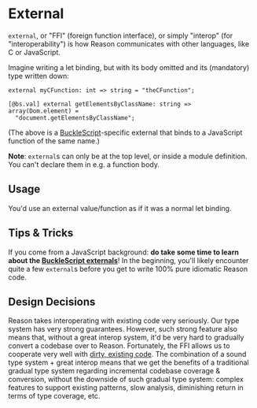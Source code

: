 
# External

`external`, or "FFI" (foreign function interface), or simply "interop" (for "interoperability") is how Reason communicates with other languages, like C or JavaScript.

Imagine writing a let binding, but with its body omitted and its (mandatory) type written down:

```reason
external myCFunction: int => string = "theCFunction";
```

```reason
[@bs.val] external getElementsByClassName: string => array(Dom.element) =
  "document.getElementsByClassName";
```

(The above is a [BuckleScript](https://bucklescript.github.io/docs/en/intro-to-external.html)-specific external that binds to a JavaScript function of the same name.)

**Note**: `external`s can only be at the top level, or inside a module definition. You can't declare them in e.g. a function body.

## Usage

You'd use an external value/function as if it was a normal let binding.

## Tips & Tricks

If you come from a JavaScript background: **do take some time to learn about the [BuckleScript externals](https://bucklescript.github.io/docs/en/intro-to-external.html)**! In the beginning, you'll likely encounter quite a few `external`s before you get to write 100% pure idiomatic Reason code.

## Design Decisions

Reason takes interoperating with existing code very seriously. Our type system has very strong guarantees. However, such strong feature also means that, without a great interop system, it'd be very hard to gradually convert a codebase over to Reason. Fortunately, the FFI allows us to cooperate very well with [dirty, existing code](converting-from-js). The combination of a sound type system + great interop means that we get the benefits of a traditional gradual type system regarding incremental codebase coverage & conversion, without the downside of such gradual type system: complex features to support existing patterns, slow analysis, diminishing return in terms of type coverage, etc.
